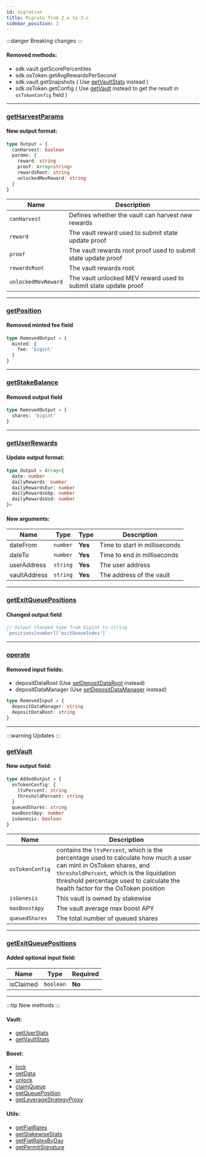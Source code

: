 ```yaml
---
id: migration
title: Migrate from 2.x to 3.x
sidebar_position: 3
---
```


:::danger Breaking changes
:::

#### Removed methods:
- sdk.vault.getScorePercentiles
- sdk.osToken.getAvgRewardsPerSecond
- sdk.vault.getSnapshots ( Use [getVaultStats](/vault/requests/getvaultstats) instead )
- sdk.osToken.getConfig ( Use [getVault](/vault/requests/getvault) instead to get the result in `osTokenConfig` field )

---

### [getHarvestParams](/vault/requests/getharvestparams)

#### New output format:

```ts
type Output = {
  canHarvest: boolean
  params: {
    reward: string
    proof: Array<string>
    rewardsRoot: string
    unlockedMevReward: string
  }
}
```

| Name | Description |
|------|------------|
| `canHarvest` | Defines whether the vault can harvest new rewards |
| `reward` | The vault reward used to submit state update proof |
| `proof` | The vault rewards root proof used to submit state update proof |
| `rewardsRoot` | The vault rewards root |
| `unlockedMevReward` | The vault unlocked MEV reward used to submit state update proof |

---
### [getPosition](/osToken/requests/getposition)

#### Removed minted fee field

```ts
type RemovedOutput = {
  minted: {
    fee: 'bigint'
  }
}
```
---
### [getStakeBalance](/vault/requests/getstakebalance)
#### Removed output field

```ts
type RemovedOutput = {
  shares: 'bigint'
}
```
---
### [getUserRewards](/vault/requests/getuserrewards)
#### Update output format:

```ts
type Output = Array<{
  date: number
  dailyRewards: number
  dailyRewardsEur: number
  dailyRewardsGbp: number
  dailyRewardsUsd: number
}>
```

#### New arguments:

| Name         | Type     | Type    | Description                   |
|--------------|----------|---------|-------------------------------|
| dateFrom     | `number` | **Yes** | Time to start in milliseconds |
| dateTo       | `number` | **Yes** | Time to end  in milliseconds  |
| userAddress  | `string` | **Yes** | The user address              |
| vaultAddress | `string` | **Yes** | The address of the vault      |

---
### [getExitQueuePositions](/vault/requests/getexitqueuepositions)
#### Changed output field

```ts
// Output changed type from bigint to string
`positions[number]['exitQueueIndex']`
```
---
### [operate](/vault/transactions/operate)
#### Removed input fields:
 - depositDataRoot (Use [setDepositDataRoot](/vault/transactions/setdepositdataroot) instead)
 - depositDataManager (Use [setDepositDataManager](/vault/transactions/setdepositdatamanager) instead)

```ts
type RemovedInput = {
  depositDataManager: string
  depositDataRoot: string
}
```
---
:::warning Updates
:::
### [getVault](/vault/requests/getvault)

#### New output field:

```ts
type AddedOutput = {
  osTokenConfig: {
    ltvPercent: string
    thresholdPercent: string
  }
  queuedShares: string
  maxBoostApy: number
  isGenesis: boolean
}
```

| Name | Description |
|------|------------|
| `osTokenConfig` | contains the `ltvPercent`, which is the percentage used to calculate how much a user can mint in OsToken shares, and `thresholdPercent`, which is the liquidation threshold percentage used to calculate the health factor for the OsToken position |
| `isGenesis` | This vault is owned by stakewise |
| `maxBoostApy` | The vault average max boost APY |
| `queuedShares` | The total number of queued shares |

---
### [getExitQueuePositions](/vault/requests/getexitqueuepositions)
#### Added optional input field:

| Name         | Type      | Required |
|--------------|-----------|----------|
| isClaimed    | `boolean` | **No**   |

---
:::tip New methods
:::

#### Vault:
- [getUserStats](/vault/requests/getuserstats)
- [getVaultStats](/vault/requests/getvaultstats)
#### Boost:
- [lock](/boost/transactions/lock)
- [getData](/boost/requests/getdata)
- [unlock](/boost/transactions/unlock)
- [claimQueue](/boost/transactions/claimqueue)
- [getQueuePosition](/boost/requests/getqueueposition)
- [getLeverageStrategyProxy](/boost/requests/getleveragestrategyproxy)
#### Utils:
- [getFiatRates](/utils/getfiatrates)
- [getStakewiseStats](/utils/getstakewisestats)
- [getFiatRatesByDay](/utils/getfiatratesbyday)
- [getPermitSignature](/utils/getpermitsignature)
